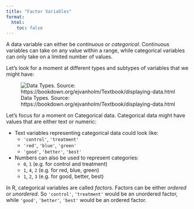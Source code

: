 ```yaml
---
title: "Factor Variables"
format:
  html:
    toc: false
---
```


A data variable can either be *continuous* or *categorical*. Continuous variables can take on any value within a range, while categorical variables can only take on a limited number of values.

Let's look for a moment at different types and subtypes of variables that we might have:

![Data Types. Source: https://bookdown.org/ejvanholm/Textbook/displaying-data.html](images/data_types.png)

Let's focus for a moment on Categorical data. Categorical data might have values that are either text or numeric:

- Text variables representing categorical data could look like:
   - `'control'`, `'treatment'`
   - `'red'`, `'blue'`, `'green'`
   - `'good'`, `'better'`, `'best'`

- Numbers can also be used to represent categories:
   - `0`, `1` (e.g. for control and treatment)
   - `1`, `4`, `2` (e.g. for red, blue, green)
   - `1`, `2`, `3` (e.g. for good, better, best)

In R, categorical variables are called *factors*. Factors can be either *ordered* or *unordered*.  So `'control'`, `'treatment'` would be an unordered factor, while `'good'`, `'better'`, `'best'` would be an ordered factor.

